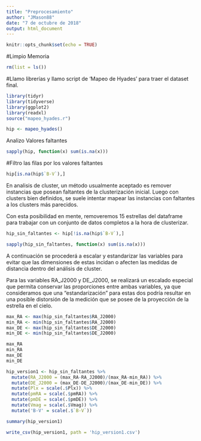 ```yaml
---
title: "Preprocesamiento"
author: "JMason88"
date: "7 de octubre de 2018"
output: html_document
---
```


```r
knitr::opts_chunk$set(echo = TRUE)
```

#Limpio Memoria

```r
rm(list = ls())

```

#Llamo librerías y llamo script de 'Mapeo de Hyades' para traer el dataset final.

```r
library(tidyr)
library(tidyverse)
library(ggplot2)
library(readxl)
source("mapeo_hyades.r")

hip <- mapeo_hyades()
```


Analizo Valores faltantes

```r

sapply(hip, function(x) sum(is.na(x)))

```


#Filtro las filas por los valores faltantes

```r

hip[is.na(hip$`B-V`),]

```

En analisis de cluster, un método usualmente aceptado es remover instancias que posean faltantes de la clusterización inicial. Luego con clusters bien definidos, se suele intentar mapear las instancias con faltantes a los clusters más parecidos.

Con esta posibilidad en mente, removeremos 15 estrellas del dataframe para trabajar con un conjunto de datos completos a la hora de clusterizar.

```r
hip_sin_faltantes <- hip[!is.na(hip$`B-V`),]

sapply(hip_sin_faltantes, function(x) sum(is.na(x)))
```


A continuación se procederá a escalar y estandarizar las variables para evitar que las dimensiones de estas incidan o afecten las medidas de distancia dentro del análisis de cluster.

Para las variables RA_J2000 y DE_J2000, se realizará un escalado especial que permita conservar las proporciones entre ambas variables, ya que consideramos que una "estandarización" para estas dos podría resultar en una posible distorsión de la medición que se posee de la proyección de la estrella en el cielo.

```r
max_RA <- max(hip_sin_faltantes$RA_J2000)
min_RA <- min(hip_sin_faltantes$RA_J2000)
max_DE <- max(hip_sin_faltantes$DE_J2000)
min_DE <- min(hip_sin_faltantes$DE_J2000)

max_RA
min_RA
max_DE
min_DE

```

```r

hip_version1 <- hip_sin_faltantes %>% 
  mutate(RA_J2000 = (max_RA-RA_J2000)/(max_RA-min_RA)) %>%
  mutate(DE_J2000 = (max_DE-DE_J2000)/(max_DE-min_DE)) %>%
  mutate(Plx = scale(.$Plx)) %>%
  mutate(pmRA = scale(.$pmRA)) %>%
  mutate(pmDE = scale(.$pmDE)) %>%
  mutate(Vmag = scale(.$Vmag)) %>%
  mutate('B-V' = scale(.$`B-V`))

summary(hip_version1)
```

```r

write_csv(hip_version1, path = 'hip_version1.csv')

```

```r

```

```r

```

```r

```

```r

```


